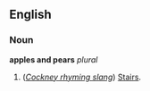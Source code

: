 ==English==
===Noun===
'''apples and pears''' ''plural''

#(''[[Cockney rhyming slang]]'') [[Stairs]].